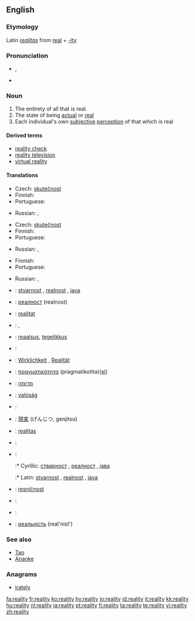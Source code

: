 ==English==

===Etymology===
Latin ''[[realitas]]'' from [[real]] + [[-ity]]

===Pronunciation===
* {{IPA|/ɹiˈæləti/}}, {{SAMPA|/ri"{l@ti/}}
* {{audio|en-us-reality.ogg|Audio (US)}}

===Noun===
{{en-noun|realit|ies}}

# The entirety of all that is real.
# The state of being [[actual]] or [[real]]
# Each individual's own [[subjective]] [[perception]] of that which is real

====Derived terms====
* [[reality check]]
* [[reality television]]
* [[virtual reality]]

====Translations====
{{trans-top|entirety of all that is real}}
* Czech: [[skutečnost]] {{f}}
* Finnish: {{t+|fi|todellisuus}}
* Portuguese: {{t|pt|realidade|f}}
{{trans-mid}}
* Russian: {{t+|ru|реальность|f|tr=r'eál'nost'|sc=Cyrl}}, {{t|ru|действительность|f|tr=d'ejstvít'el'nost'|sc=Cyrl}}
{{trans-bottom}}

{{trans-top|state of being actual or real}}
* Czech: [[skutečnost]] {{f}}
* Finnish: {{t-|fi|olemassaolo}}
* Portuguese: {{t|pt|realidade|f}}
{{trans-mid}}
* Russian: {{t+|ru|реальность|f|tr=r'eál'nost'|sc=Cyrl}}, {{t|ru|вещественность|f|tr=v'eš'éstv'ennost'|sc=Cyrl}}
{{trans-bottom}}

{{trans-top|each individual's subjective perception}}
* Finnish: {{t+|fi|todellisuus}}
* Portuguese: {{t|pt|realidade|f}}
{{trans-mid}}
* Russian: {{t+|ru|реальность|f|tr=r'eál'nost'|sc=Cyrl}}, {{t|ru|действительность|f|tr=d'ejstvít'el'nost'|sc=Cyrl}}
{{trans-bottom}}

{{checktrans-top}}
* {{ttbc|Bosnian}}: [[stvarnost]] {{f}}, [[realnost]] {{f}}, [[java]] {{f}}
* {{ttbc|Bulgarian}}: [[реалност]] (realnost)
* {{ttbc|Catalan}}: [[realitat]]
* {{ttbc|Dutch}}: {{t+|nl|werkelijkheid|f}}, {{t|nl|realiteit|f}}
* {{ttbc|Estonian}}: [[reaalsus]], [[tegelikkus]]
* {{ttbc|French}}: {{t+|fr|réalité}}
* {{ttbc|German}}: [[Wirklichkeit]] {{f}}, [[Realität]] {{f}}
* {{ttbc|Greek}}: [[πραγματικότητα]] (pragmatikotita)([[:el:Πραγματικότητα|el]])
* {{ttbc|Hebrew}}: [[מדומה]]
* {{ttbc|Hungarian}}: [[valóság]]
* {{ttbc|Italian}}: {{t+|it|realtà}}
* {{ttbc|Japanese}}: [[現実]] (げんじつ, genjitsu)
{{checktrans-mid}}
* {{ttbc|Latin}}: [[realitas]] {{f}}
* {{ttbc|Polish}}: {{t+|pl|rzeczywistość|f}}
* {{ttbc|Serbian}}:
*:* Cyrillic: [[стварност]] {{f}}, [[реалност]] {{f}}, [[јава]] {{f}}
*:* Latin: [[stvarnost]] {{f}}, [[realnost]] {{f}}, [[java]] {{f}}
* {{ttbc|Slovene}}: [[resničnost]] {{f}}
* {{ttbc|Spanish}}: {{t+|es|realidad}}
* {{ttbc|Swedish}}: {{t-|sv|verklighet|c}}
* {{ttbc|Ukrainian}}: [[реальність]] (real'nist')
{{checktrans-bottom}}

===See also===
* [[Tao]]
* [[Ananke]]

===Anagrams===
* [[irately]]

[[fa:reality]]
[[fr:reality]]
[[ko:reality]]
[[hy:reality]]
[[io:reality]]
[[id:reality]]
[[it:reality]]
[[kk:reality]]
[[hu:reality]]
[[nl:reality]]
[[ja:reality]]
[[pt:reality]]
[[fi:reality]]
[[ta:reality]]
[[te:reality]]
[[vi:reality]]
[[zh:reality]]